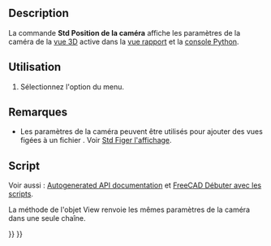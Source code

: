 <languages/>

{{Docnav/fr
|[[Std_ViewIvStereoOff/fr|Stéréo désactivée]]
|[[Std_ViewZoomIn/fr|Zoom avant]]
|[[Std_View_Menu/fr|Menu Affichage]]
|IconL=Std_ViewIvStereoOff.svg
|IconR=Std_ViewZoomIn.svg
|IconC=Freecad.svg
}}

{{GuiCommand/fr
|Name=Std ViewIvIssueCamPos
|Name/fr=Std Position de la caméra
|MenuLocation=Affichage → Stéréo → Récupérer la position de la caméra
|Workbenches=Tous
|SeeAlso=[[Std_FreezeViews/fr|Std Figer l'affichage]]
}}

<span id="Description"></span>
== Description ==

La commande '''Std Position de la caméra''' affiche les paramètres de la caméra de la [[3D view/fr|vue 3D]] active dans la [[Report_view/fr|vue rapport]] et la [[Python_console/fr|console Python]].

{{Code|code=   OrthographicCamera {   viewportMapping ADJUST_CAMERA   position 57.73505 -57.73502 57.735027   orientation 0.74290609 0.30772209 0.59447283  1.2171158   nearDistance 81.588844   farDistance 109.60551   aspectRatio 1   focalDistance 100   height 100  } 
}}
{{Caption|Exemple de résultats : les paramètres de la caméra après être passés par une [[Std_ViewIsometric/fr|vue isométrique]] dans un nouveau document}}

<span id="Usage"></span>
==Utilisation==

# Sélectionnez l'option {{MenuCommand|Affichage → Stéréo → [[Image:Std_ViewIvIssueCamPos.svg|16px]] Récupérer la position de la caméra}} du menu.

<span id="Notes"></span>
==Remarques==

* Les paramètres de la caméra peuvent être utilisés pour ajouter des vues figées à un fichier {{FileName|*.cam}}. Voir [[Std_FreezeViews/fr|Std Figer l'affichage]].

<span id="Scripting"></span>
==Script==

Voir aussi : [https://freecad.github.io/SourceDoc/ Autogenerated API documentation] et [[FreeCAD_Scripting_Basics/fr|FreeCAD Débuter avec les scripts]].

La méthode {{incode|getCamera}} de l'objet View renvoie les mêmes paramètres de la caméra dans une seule chaîne.

{{Code|code=
import FreeCADGui

view = FreeCADGui.ActiveDocument.ActiveView
view.getCamera()
}}


{{Docnav/fr
|[[Std_ViewIvStereoOff/fr|Stéréo désactivée]]
|[[Std_ViewZoomIn/fr|Zoom avant]]
|[[Std_View_Menu/fr|Menu Affichage]]
|IconL=Std_ViewIvStereoOff.svg
|IconR=Std_ViewZoomIn.svg
|IconC=Freecad.svg
}}

{{Std_Base_navi{{#translation:}}}}
{{Userdocnavi{{#translation:}}}}